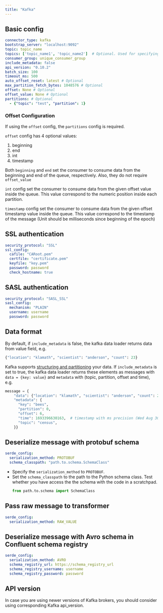 ```yaml
---
title: "Kafka"
---
```


## Basic config

```yaml
connector_type: kafka
bootstrap_server: "localhost:9092"
topic: topic_name
topics: ['topic_name1', 'topic_name2']  # Optional. Used for specifying multiple topics.
consumer_group: unique_consumer_group
include_metadata: false
api_version: "0.10.2"
batch_size: 100
timeout_ms: 500
auto_offset_reset: latest # Optional
max_partition_fetch_bytes: 1048576 # Optional
offset: None # Optional
offset_value: None # Optional
partitions: # Optional
  - {"topic": "test", "partition": 1}
```
### Offset Configuration
If using the `offset` config, the `partitions` config is required.

`offset` config has 4 optional values:
  1. beginning
  2. end
  3. int
  4. timestamp

Both `beginning` and `end` set the consumer to consume data from the beginning and end of the queue, respectively.
Also, they do not require `offset_value`

`int` config set the consumer to consume data from the given offset value inside the queue.
This value correspond to the numeric position inside each partition.

`timestamp` config set the consumer to consume data from the given offset timestamp value inside the queue.
This value correspond to the timestamp of the message (Unit should be milliseconds since beginning of the epoch)

## SSL authentication

```yaml
security_protocol: "SSL"
ssl_config:
  cafile: "CARoot.pem"
  certfile: "certificate.pem"
  keyfile: "key.pem"
  password: password
  check_hostname: true
```

## SASL authentication

```yaml
security_protocol: "SASL_SSL"
sasl_config:
  mechanism: "PLAIN"
  username: username
  password: password
```

## Data format

By default, if `include_metadata` is false, the kafka data loader returns data from value field, e.g.
```python
{"location": "klamath", "scientist": "anderson", "count": 23}
```

Kafka supports [structuring and partitioning](https://kafka-python.readthedocs.io/en/master/apidoc/KafkaProducer.html#kafka.KafkaProducer.send) your data. 
If `include_metadata` is set to true, the kafka data loader returns these elements as messages with `data = {key: value}` and `metadata` with (topic, partition, offset and time), e.g.

```python
message = {
    "data": {"location": "klamath", "scientist": "anderson", "count": 23},
    "metadata": {
      "key": "bees",
      "partition": 0,
      "offset": 6,
      "time": 1693396630163,  # timestamp with ms precision (Wed Aug 30 2023 11:57:10 GMT+0)
      "topic": "census",
    }}
```

## Deserialize message with protobuf schema

```yaml
serde_config:
  serialization_method: PROTOBUF
  schema_classpath: "path.to.schema.SchemaClass"
```

* Specify the `serialization_method` to `PROTOBUF`.
* Set the `schema_classpath` to the path to the Python schema class. Test whether you have access the the schema with the code
  in a scratchpad.
  ```python
  from path.to.schema import SchemaClass
  ```

## Pass raw message to transformer

```yaml
serde_config:
  serialization_method: RAW_VALUE
```

## Deserialize message with Avro schema in Confluent schema registry

```yaml
serde_config:
  serialization_method: AVRO
  schema_registry_url: https://schema_registry_url
  schema_registry_username: username
  schema_registry_password: password
```

## API version

In case you are using newer versions of Kafka brokers, you should consider using corresponding Kafka api_version.
